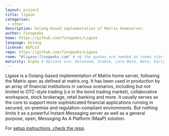 ```yaml
---
layout: project
title: ligase
categories:
 - other
description: Golang-based implementation of Matrix homeserver.
author: Finogeeks
home: https://github.com/finogeeks/Ligase
language: Golang
license: AGPLv3
repo: https://github.com/finogeeks/Ligase
room: "#ligase:finogeeks.com" # nb the quotes are needed as rooms start with #
maturity: Alpha # Options are: Released, Stable, Late Beta, Beta, Early Beta, Late Alpha, Alpha, Early Alpha, or Not actively maintained
---
```


Ligase is a Golang-based implementation of Matrix home server, following the Matrix spec as defined at matrix.org. It has been used in production by an array of financial institutions in various scenarios, including but not limited to OTC-style trading (i.e in the bond trading market), collaborative workspace, stock brokerage, retail banking and more. It usually serves as the core to support more sophisticated financial applications running in secured, on-premise and regulation-compliant environments. But nothing limits it as a powerful Instant Messaging server as well as a general purpose, open, Messsging As A Platform (MaaP) solution.

For [setup instructions, check the repo](https://github.com/finogeeks/Ligase).
